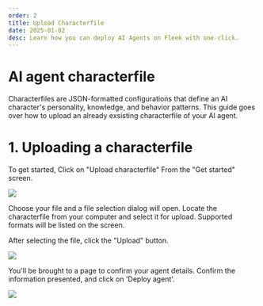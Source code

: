 ```yaml
---
order: 2
title: Upload Characterfile
date: 2025-01-02
desc: Learn how you can deploy AI Agents on Fleek with one-click.
---
```


# AI agent characterfile

Characterfiles are JSON-formatted configurations that define an AI character's personality, knowledge, and behavior patterns.
This guide goes over how to upload an already exsisting characterfile of your AI agent.

# 1. Uploading a characterfile

To get started, Click on "Upload characterfile"
From the "Get started" screen.

![](./b-flow-2.png)

Choose your file and a file selection dialog will open.
Locate the characterfile from your computer and select it for upload.
Supported formats will be listed on the screen.

After selecting the file, click the "Upload" button.

![](./b-flow-3.png)

You'll be brought to a page to confirm your agent details.
Confirm the information presented, and click on 'Deploy agent'.

![](./b-flow-3-1.png)

